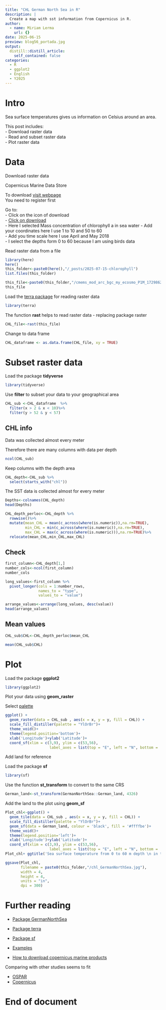 ```yaml
---
title: "CHL German North Sea in R"
description: |
  Create a map with sst information from Copernicus in R.
author:
  - name: Miriam Lerma
    url: {}
date: 2025-06-15
preview: blog56_portada.jpg
output:
  distill::distill_article:
    self_contained: false
categories:
  - R
  - ggplot2
  - English
  - Y2025
---
```




# Intro

Sea surface temperatures gives us information on Celsius around an area.

This post includes:  
- Download raster data   
- Read and subset raster data  
- Plot raster data  

# Data

Download raster data

Copernicus Marine Data Store

To download [visit webpage](https://data.marine.copernicus.eu/products)  
You need to register first  

Go to:  
- Click on the icon of download  
- [Click on download](https://help.marine.copernicus.eu/en/articles/4469993-how-to-download-copernicus-marine-products#h_ec9344c750)  
- Here I selected Mass concentration of chlorophyll a in sea water
- Add your coordinates here I use 1 to 10 and 50 to 60    
- Add you time scale here I use April and May 2018  
- I select the depths form 0 to 60 because I am using birds data  


Read raster data from a file

```r
library(here)
here()
this_folder<-paste0(here(),"/_posts/2025-07-15-chlorophyll")
list.files(this_folder)
```

```r
this_file<-paste0(this_folder,"/cmems_mod_arc_bgc_my_ecosmo_P1M_1729862405550.nc")
this_file
```

Load the [terra package](https://pjbartlein.github.io/REarthSysSci/netcdf_terra.html) for reading raster data

```r
library(terra)
```

The function **rast** helps to read raster data - replacing package raster

```r
CHL_file<-rast(this_file)
```

Change to data frame

```r
CHL_dataframe <- as.data.frame(CHL_file, xy = TRUE)
```

# Subset raster data

Load the package **tidyverse** 

```r
library(tidyverse)
```

Use **filter** to subset your data to your geographical area

```r
CHL_sub <-CHL_dataframe  %>%
  filter(x > 2 & x < 10)%>%
  filter(y > 52 & y < 57)
```

## CHL info

Data was collected almost every meter

Therefore there are many columns with data per depth

```r
ncol(CHL_sub)
```

Keep columns with the depth area

```r
CHL_depth<-CHL_sub %>%
  select(starts_with("chl"))
```

The SST data is collected almost for every meter

```r
Depths<-colnames(CHL_depth)
head(Depths)
```

```r
CHL_depth_perloc<-CHL_depth %>%
  rowwise()%>%
  mutate(mean_CHL = mean(c_across(where(is.numeric)),na.rm=TRUE),
         min_CHL = min(c_across(where(is.numeric)),na.rm=TRUE),
         max_CHL = max(c_across(where(is.numeric))),na.rm=TRUE)%>%
  relocate(mean_CHL,min_CHL,max_CHL)
```

## Check

```r
first_column<-CHL_depth[1,]
number_cols<-ncol(first_column)
number_cols
```


```r
long_values<-first_column %>% 
  pivot_longer(cols = 1:number_rows, 
               names_to = "type",
               values_to = "value")
```

```r
arrange_values<-arrange(long_values, desc(value))
head(arrange_values)
```


## Mean values

```r
CHL_sub$CHL<-CHL_depth_perloc$mean_CHL
```

```r
mean(CHL_sub$CHL)
```

# Plot

Load the package **ggplot2** 

```r
library(ggplot2)
```

Plot your data using **geom_raster**

Select [palette](https://ggplot2-book.org/scales-colour)

```r
ggplot() +
  geom_raster(data = CHL_sub , aes(x = x, y = y, fill = CHL)) +
  scale_fill_distiller(palette = "YlOrBr")+
  theme_void()+
  theme(legend.position='bottom')+
  xlab('Longitude')+ylab('Latitude')+
  coord_sf(xlim = c(3,9), ylim = c(53,56),
                    label_axes = list(top = "E", left = "N", bottom = 'E', right='N'))

```

Add land for reference

Load the package **sf**

```r
library(sf)
```

Use the function **st_transform** to convert to the same CRS

```r
German_land<-st_transform(GermanNorthSea::German_land, 4326)
```

Add the land to the plot using **geom_sf**

```r
Plot_chl<-ggplot() +
  geom_tile(data = CHL_sub , aes(x = x, y = y, fill = CHL)) +
  scale_fill_distiller(palette = "YlOrBr")+
  geom_sf(data = German_land, colour = 'black', fill = '#ffffbe')+
  theme_void()+
  theme(legend.position='left')+
  xlab('Longitude')+ylab('Latitude')+
  coord_sf(xlim = c(3,9), ylim = c(53,56),
                    label_axes = list(top = "E", left = "N", bottom = 'E', right='N'))
Plot_chl+ ggtitle('Sea surface temperature from 0 to 60 m depth \n in the German North Sea in \n spring (April and May montly composites)')
```



```r
ggsave(Plot_chl,
       filename = paste0(this_folder,"/chl_GermanNorthSea.jpg"),
       width = 4, 
       height = 4, 
       units = "in",
       dpi = 300)
```

# Further reading

- [Package GermanNorthSea](https://github.com/MiriamLL/GermanNorthSea)
- [Package terra](https://rspatial.github.io/terra/) 
- [Package sf](https://r-spatial.github.io/sf/)

- [Examples](https://marine.copernicus.eu/services/user-learning-services/using-r-work-copernicus-marine-data)
- [How to download copernicus marine products](https://help.marine.copernicus.eu/en/articles/4469993-how-to-download-copernicus-marine-products#h_ec9344c750)


Comparing with other studies seems to fit

- [OSPAR](https://oap.ospar.org/en/ospar-assessments/intermediate-assessment-2017/pressures-human-activities/eutrophication/chlorophyll-concentrations/)
- [Copernicus](https://os.copernicus.org/articles/20/1247/2024/)

# End of document